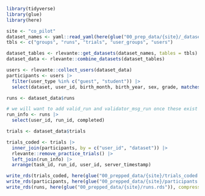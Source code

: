 ```r
library(tidyverse)
library(glue)
library(here)
```

```r
site <- "co_pilot"
dataset_names <- yaml::read_yaml(here(glue("00_prep_data/{site}/_datasets.yml")))
tbls <- c("groups", "runs", "trials", "user_groups", "users")

dataset_tables <- rlevante::get_datasets(dataset_names, tables = tbls)
dataset_data <- rlevante::combine_datasets(dataset_tables)
```

```r
users <- rlevante::collect_users(dataset_data)
participants <- users |>
  filter(user_type %in% c("guest", "student")) |>
  select(dataset, user_id, birth_month, birth_year, sex, grade, matches("_id"), groups, ages)
```

```r
runs <- dataset_data$runs 

# we will want to add valid_run and validator_msg_run once these exist
run_info <- runs |>
  select(user_id, run_id, completed)
```


```r
trials <- dataset_data$trials

trials_coded <- trials |>
  inner_join(participants, by = c("user_id", "dataset")) |>
  rlevante::remove_practice_trials() |>
  left_join(run_info) |>
  arrange(task_id, run_id, user_id, server_timestamp)

write_rds(trials_coded, here(glue("00_prepped_data/{site}/trials_coded.rds")), compress = "gz")
write_rds(participants, here(glue("00_prepped_data/{site}/participants.rds")), compress = "gz")
write_rds(runs, here(glue("00_prepped_data/{site}/runs.rds")), compress = "gz")
```